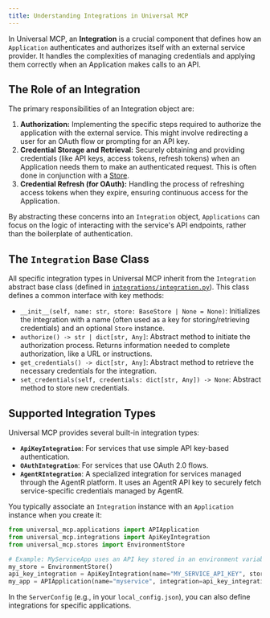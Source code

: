 ```yaml
---
title: Understanding Integrations in Universal MCP
---
```


In Universal MCP, an **Integration** is a crucial component that defines how an `Application` authenticates and authorizes itself with an external service provider. It handles the complexities of managing credentials and applying them correctly when an Application makes calls to an API.

## The Role of an Integration

The primary responsibilities of an Integration object are:

1.  **Authorization:** Implementing the specific steps required to authorize the application with the external service. This might involve redirecting a user for an OAuth flow or prompting for an API key.
2.  **Credential Storage and Retrieval:** Securely obtaining and providing credentials (like API keys, access tokens, refresh tokens) when an Application needs them to make an authenticated request. This is often done in conjunction with a [Store](/guides/integrations-credentials/secure-credential-storage).
3.  **Credential Refresh (for OAuth):** Handling the process of refreshing access tokens when they expire, ensuring continuous access for the Application.

By abstracting these concerns into an `Integration` object, `Applications` can focus on the logic of interacting with the service's API endpoints, rather than the boilerplate of authentication.

## The `Integration` Base Class

All specific integration types in Universal MCP inherit from the `Integration` abstract base class (defined in [`integrations/integration.py`](https://github.com/universal-mcp/universal-mcp/blob/master/src/universal_mcp/integrations/integration.py)). This class defines a common interface with key methods:

*   `__init__(self, name: str, store: BaseStore | None = None)`: Initializes the integration with a name (often used as a key for storing/retrieving credentials) and an optional `Store` instance.
*   `authorize() -> str | dict[str, Any]`: Abstract method to initiate the authorization process. Returns information needed to complete authorization, like a URL or instructions.
*   `get_credentials() -> dict[str, Any]`: Abstract method to retrieve the necessary credentials for the integration.
*   `set_credentials(self, credentials: dict[str, Any]) -> None`: Abstract method to store new credentials.

## Supported Integration Types

Universal MCP provides several built-in integration types:

*   **`ApiKeyIntegration`**: For services that use simple API key-based authentication.
*   **`OAuthIntegration`**: For services that use OAuth 2.0 flows.
*   **`AgentRIntegration`**: A specialized integration for services managed through the AgentR platform. It uses an AgentR API key to securely fetch service-specific credentials managed by AgentR.

You typically associate an `Integration` instance with an `Application` instance when you create it:

```python
from universal_mcp.applications import APIApplication
from universal_mcp.integrations import ApiKeyIntegration
from universal_mcp.stores import EnvironmentStore

# Example: MyServiceApp uses an API key stored in an environment variable
my_store = EnvironmentStore()
api_key_integration = ApiKeyIntegration(name="MY_SERVICE_API_KEY", store=my_store)
my_app = APIApplication(name="myservice", integration=api_key_integration)
```

In the `ServerConfig` (e.g., in your `local_config.json`), you can also define integrations for specific applications.